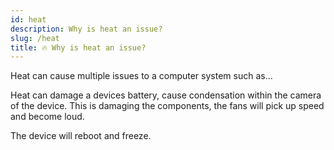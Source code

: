 ```yaml
---
id: heat
description: Why is heat an issue?
slug: /heat
title: 🔥 Why is heat an issue?
---
```


<p className="grey">Heat can cause multiple issues to a computer system such as...</p>

Heat can damage a devices battery, cause condensation within the camera of the device. This is damaging the components, the fans will pick up speed and become loud.

The device will reboot and freeze.

